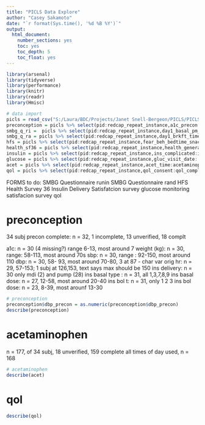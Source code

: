 ---
title: "PICLS Data Explore"
author: "Casey Sakamoto"
date: "`r format(Sys.time(), '%d %B %Y')`"
output:
  html_document:
    number_sections: yes
    toc: yes
    toc_depth: 5
    toc_float: yes
---

```{r setup, include=FALSE}
library(arsenal)
library(tidyverse)
library(performance)
library(knitr)
library(readr)
library(Hmisc)

# data import
picls = read_csv("S:/Laura/BDC/Projects/Janet Snell-Bergeon/PICLS/PICLS_CS_FORMS.csv")
preconception = picls %>% select(pid:redcap_repeat_instance,a1c_precon:preconception_complete)
smbg_q_ri =  picls %>% select(pid:redcap_repeat_instance,day1_basal_pm_run_in:smbg_questionnaire_run_in_complete)
smbg_q_ra = picls %>% select(pid:redcap_repeat_instance,day1_brkft_time:smbg_questionnaire_randomization_complete)
hfs = picls %>% select(pid:redcap_repeat_instance,fear_beh_bedtime_snacks:hypoglycemic_fear_survey_complete)
health_sf36 = picls %>% select(pid:redcap_repeat_instance,health_general:health_survey_sf36_complete)
insulin = picls %>% select(pid:redcap_repeat_instance,ins_complicated:insulin_delivery_satisfaction_survey_complete)
glucose = picls %>% select(pid:redcap_repeat_instance,gluc_visit_date: glucose_monitoring_satisfaction_survey_complete)
acet = picls %>% select(pid:redcap_repeat_instance,acet_time:acetaminophen_complete)
qol = picls %>% select(pid:redcap_repeat_instance,qol_consent:qol_complete)
```

FORMS to do: 
SMBG Questionnaire runin
SMBG Questionnaire rand
HFS
Health Survey 36
Insulin Delivery Satisfatcion survey
glucose monitoring satisfacion survey
qol

# preconception

34 subj
precon complete: n = 32, 1 incomplete, 13 unverified, 18 complt

a1c: n = 30 (4 missing?) range 6-13, most around 7
weight (kg): n = 30, range: 58-113, most around 70s
sbp: n = 30, range : 92-150, most around 110
dbp: n = 30, 58- 93, most around 70-80, 3 at 87 - char var orig
hr: n = 29, 57-153; 1 subj at 126,153, text says max should be 150
ins delivery: n = 30 only mdi (2) and pump (28)
ins basal type : n = 31, all 1,3,7,8,9
ins basal dose: n = 27, 12-58, most around 20-40
ins bol t: n = 31, only 1 2 3
ins bol dose: n = 23, 8-39, most arounf 13-30

```{r precon, echo=FALSE}
# preconception
preconception$dbp_precon = as.numeric(preconception$dbp_precon)
describe(preconception)
```

# acetaminophen

n = 177, of 34 subj, 18 unverified, 159 complete
all times of day used, n = 168

```{r acet}
# acetaminophen
describe(acet)
```

# qol


```{r qol}
describe(qol)
```